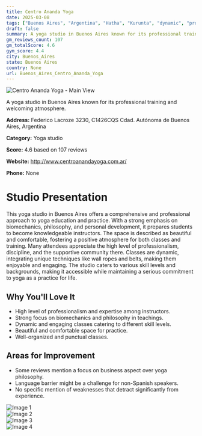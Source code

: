 ```yaml
---
title: Centro Ananda Yoga
date: 2025-03-08
tags: ["Buenos Aires", "Argentina", "Hatha", "Kurunta", "dynamic", "professionalism", "community", "Buenos Aires"]  
draft: false
summary: A yoga studio in Buenos Aires known for its professional training and welcoming atmosphere.
gm_reviews_count: 107
gm_totalScore: 4.6
gym_score: 4.4
city: Buenos_Aires
state: Buenos Aires
country: None
url: Buenos_Aires_Centro_Ananda_Yoga
---
```


<div className="aspect-[16/9] relative my-8">
  <img 
    src="https://lh5.googleusercontent.com/p/AF1QipP_RjKQcWI-35OVA3ctotm3la7u0ciIhTy3R79Q=w1920-h1080-k-no"
    alt="Centro Ananda Yoga - Main View"
    className="object-cover absolute inset-0 w-full h-full rounded-lg"
  />
</div>

A yoga studio in Buenos Aires known for its professional training and welcoming atmosphere.

**Address:** Federico Lacroze 3230, C1426CQS Cdad. Autónoma de Buenos Aires, Argentina

**Category:** Yoga studio

**Score:** 4.6 based on 107 reviews

**Website:** http://www.centroanandayoga.com.ar/

**Phone:** None

# Studio Presentation

This yoga studio in Buenos Aires offers a comprehensive and professional approach to yoga education and practice. With a strong emphasis on biomechanics, philosophy, and personal development, it prepares students to become knowledgeable instructors. The space is described as beautiful and comfortable, fostering a positive atmosphere for both classes and training. Many attendees appreciate the high level of professionalism, discipline, and the supportive community there. Classes are dynamic, integrating unique techniques like wall ropes and belts, making them enjoyable and engaging. The studio caters to various skill levels and backgrounds, making it accessible while maintaining a serious commitment to yoga as a practice for life.

## Why You'll Love It

- High level of professionalism and expertise among instructors.
- Strong focus on biomechanics and philosophy in teachings.
- Dynamic and engaging classes catering to different skill levels.
- Beautiful and comfortable space for practice.
- Well-organized and punctual classes.

## Areas for Improvement

- Some reviews mention a focus on business aspect over yoga philosophy.
- Language barrier might be a challenge for non-Spanish speakers.
- No specific mention of weaknesses that detract significantly from experience.

<div className="grid grid-cols-1 xl:grid-cols-2 gap-4 my-8">
<div className="aspect-[4/3] relative"><img src="https://lh5.googleusercontent.com/p/AF1QipMtPq6BusW_fY5evmUIPDS6yqXqEfObZ2nxQA0X=w1920-h1080-k-no" alt="Image 1" className="object-cover absolute inset-0 w-full h-full rounded-lg" /></div>
<div className="aspect-[4/3] relative"><img src="https://lh5.googleusercontent.com/p/AF1QipMQ3a0kwK90yMwdeumkzovApYsR73YAwOGhdL-H=w1920-h1080-k-no" alt="Image 2" className="object-cover absolute inset-0 w-full h-full rounded-lg" /></div>
<div className="aspect-[4/3] relative"><img src="https://lh5.googleusercontent.com/p/AF1QipPVRiMbM8F1MGE_WkkE6yEUB_Ldlnl4n6dy2_a_=w1920-h1080-k-no" alt="Image 3" className="object-cover absolute inset-0 w-full h-full rounded-lg" /></div>
<div className="aspect-[4/3] relative"><img src="https://lh5.googleusercontent.com/p/AF1QipP5FAEYCytzjyfDTOXUkqHKzY0UPfLPhAa-sboh=w1920-h1080-k-no" alt="Image 4" className="object-cover absolute inset-0 w-full h-full rounded-lg" /></div>
</div>